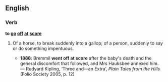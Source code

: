 ==English==

===Verb===
'''to [[go]] [[off]] [[at]] [[score]]'''

# {{idiom}} Of a horse, to break suddenly into a gallop; of a person, suddenly to say or do something impentuous.
#*'''1888''': Bremmil '''went off at score''' after the baby's death and the general discomfort that followed, and Mrs Hauksbee annexed him. — Rudyard Kipling, ‘Three and—an Extra’, ''Plain Tales from the Hills'' (Folio Society 2005, p. 12)